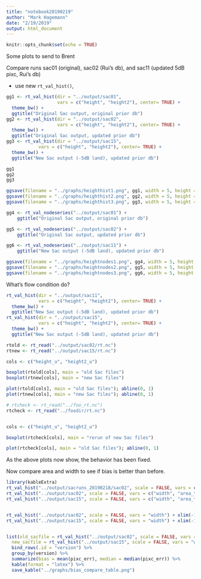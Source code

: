 ```yaml
---
title: "notebook20190219"
author: "Mark Hagemann"
date: "2/19/2019"
output: html_document
---
```


```r
knitr::opts_chunk$set(echo = TRUE)
```


Some plots to send to Brent

Compare runs sac01 (original), sac02 (Rui's db), and sac11 (updated 5dB pixc, Rui's db)

- use new `rt_val_hist()`, 

```r
gg1 <- rt_val_hist(dir = "../output/sac01", 
                   vars = c("height", "height2"), center= TRUE) + 
  theme_bw() +
  ggtitle("Original Sac output, original prior db")
gg2 <- rt_val_hist(dir = "../output/sac02", 
                   vars = c("height", "height2"), center= TRUE) + 
  theme_bw() +
  ggtitle("Original Sac output, updated prior db")
gg3 <- rt_val_hist(dir = "../output/sac15", 
            vars = c("height", "height2"), center= TRUE) + 
  theme_bw() +
  ggtitle("New Sac output (-5dB land), updated prior db")

gg1 
gg2
gg3

ggsave(filename = "../graphs/heighthist1.png", gg1, width = 5, height = 4)
ggsave(filename = "../graphs/heighthist2.png", gg2, width = 5, height = 4)
ggsave(filename = "../graphs/heighthist3.png", gg3, width = 5, height = 4)
```


```r
gg4 <- rt_val_nodeseries("../output/sac01") +
    ggtitle("Original Sac output, original prior db")

gg5 <- rt_val_nodeseries("../output/sac02") +
    ggtitle("Original Sac output, updated prior db")

gg6 <- rt_val_nodeseries("../output/sac11") +
    ggtitle("New Sac output (-5dB land), updated prior db")

ggsave(filename = "../graphs/heightnodes1.png", gg4, width = 5, height = 4)
ggsave(filename = "../graphs/heightnodes2.png", gg5, width = 5, height = 4)
ggsave(filename = "../graphs/heightnodes3.png", gg6, width = 5, height = 4)
```

What's flow condition do?

```r
rt_val_hist(dir = "../output/sac11", 
            vars = c("height", "height2"), center= TRUE) + 
  theme_bw() +
  ggtitle("New Sac output (-5dB land), updated prior db")
rt_val_hist(dir = "../output/sac15", 
            vars = c("height", "height2"), center= TRUE) + 
  theme_bw() +
  ggtitle("New Sac output (-5dB land), updated prior db")

```


```r
rtold <- rt_read("../output/sac02/rt.nc")
rtnew <- rt_read("../output/sac15/rt.nc")

cols <- c("height_u", "height2_u")

boxplot(rtold[cols], main = "old Sac files")
boxplot(rtnew[cols], main = "new Sac files")

plot(rtold[cols], main = "old Sac files"); abline(0, 1)
plot(rtnew[cols], main = "new Sac files"); abline(0, 1)
```


```r
# rtcheck <- rt_read("../foo_rt.nc")
rtcheck <- rt_read("../foodir/rt.nc")


cols <- c("height_u", "height2_u")

boxplot(rtcheck[cols], main = "rerun of new Sac files")

plot(rtcheck[cols], main = "old Sac files"); abline(0, 1)
```

As the above plots now show, the behavior has been fixed. 

Now compare area and width to see if bias is better than before. 

```r
library(kableExtra)
rt_val_hist("../output/sacruns_20190218/sac02", scale = FALSE, vars = c("width", "area_total"))
rt_val_hist("../output/sac02", scale = FALSE, vars = c("width", "area_total"))
rt_val_hist("../output/sac15", scale = FALSE, vars = c("width", "area_total"))


rt_val_hist("../output/sac02", scale = FALSE, vars = "width") + xlim(-100, 200)
rt_val_hist("../output/sac15", scale = FALSE, vars = "width") + xlim(-100, 200)


list(old_sacfile = rt_val_hist("../output/sac02", scale = FALSE, vars = "width")$data,
  new_sacfile = rt_val_hist("../output/sac15", scale = FALSE, vars = "width")$data) %>% 
  bind_rows(.id = "version") %>% 
  group_by(version) %>% 
  summarize(bias = mean(pixc_err), median = median(pixc_err)) %>% 
  kable(format = "latex") %>% 
  save_kable("../graphs/bias_compare_table.png")
```

